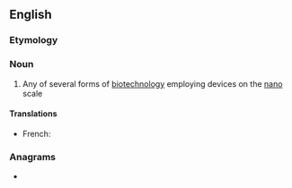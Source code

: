 ==English==

===Etymology===
{{prefix|en|nano|biotechnology}}

===Noun===
{{wikipedia}}
{{en-noun|~|nanobiotechnologies}}

# Any of several forms of [[biotechnology]] employing devices on the [[nano]] scale

====Translations====
{{trans-top|any of several forms of biotechnology employing devices on the nano scale}}
* French: {{t+|fr|nanobiotechnologie|f}}
{{trans-mid}}
{{trans-bottom}}

===Anagrams===
* {{l|en|bionanotechnology}}